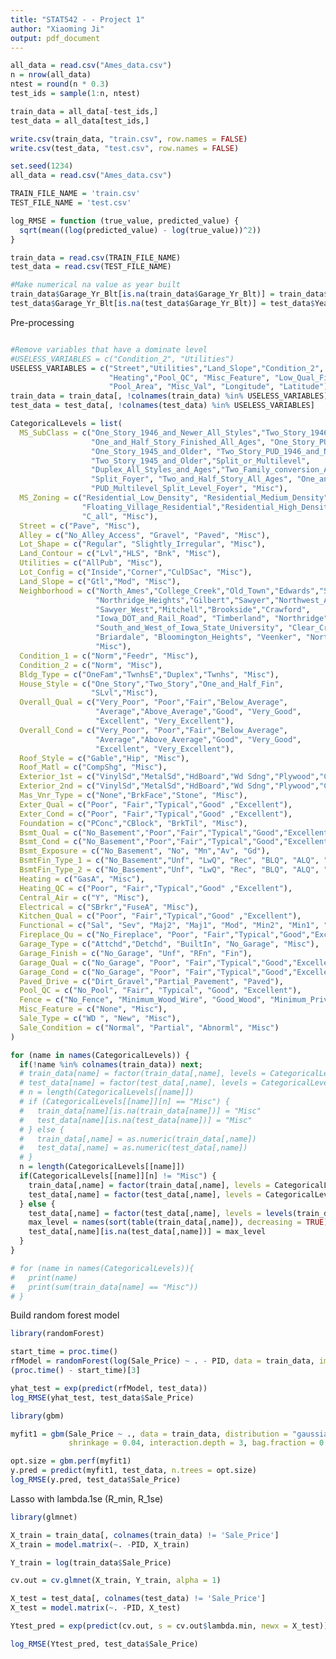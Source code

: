 ```yaml
---
title: "STAT542 - - Project 1"
author: "Xiaoming Ji"
output: pdf_document
---
```


```r
all_data = read.csv("Ames_data.csv")
n = nrow(all_data)
ntest = round(n * 0.3)
test_ids = sample(1:n, ntest)

train_data = all_data[-test_ids,]
test_data = all_data[test_ids,]

write.csv(train_data, "train.csv", row.names = FALSE)
write.csv(test_data, "test.csv", row.names = FALSE)
```


```r
set.seed(1234)
all_data = read.csv("Ames_data.csv")

TRAIN_FILE_NAME = 'train.csv'
TEST_FILE_NAME = 'test.csv'

log_RMSE = function (true_value, predicted_value) {
  sqrt(mean((log(predicted_value) - log(true_value))^2))
}

train_data = read.csv(TRAIN_FILE_NAME)
test_data = read.csv(TEST_FILE_NAME)

#Make numerical na value as year built
train_data$Garage_Yr_Blt[is.na(train_data$Garage_Yr_Blt)] = train_data$Year_Built[is.na(train_data$Garage_Yr_Blt)]
test_data$Garage_Yr_Blt[is.na(test_data$Garage_Yr_Blt)] = test_data$Year_Built[is.na(test_data$Garage_Yr_Blt)]
```

Pre-processing
```r

```


```r
#Remove variables that have a dominate level
#USELESS_VARIABLES = c("Condition_2", "Utilities")
USELESS_VARIABLES = c("Street","Utilities","Land_Slope","Condition_2", "Roof_Matl", 
                      "Heating","Pool_QC", "Misc_Feature", "Low_Qual_Fin_SF",
                      "Pool_Area", "Misc_Val", "Longitude", "Latitude")
train_data = train_data[, !colnames(train_data) %in% USELESS_VARIABLES]
test_data = test_data[, !colnames(test_data) %in% USELESS_VARIABLES]

CategoricalLevels = list(
  MS_SubClass = c("One_Story_1946_and_Newer_All_Styles","Two_Story_1946_and_Newer",
                  "One_and_Half_Story_Finished_All_Ages", "One_Story_PUD_1946_and_Newer",
                  "One_Story_1945_and_Older", "Two_Story_PUD_1946_and_Newer",
                  "Two_Story_1945_and_Older","Split_or_Multilevel",
                  "Duplex_All_Styles_and_Ages","Two_Family_conversion_All_Styles_and_Ages", 
                  "Split_Foyer", "Two_and_Half_Story_All_Ages", "One_and_Half_Story_Unfinished_All_Ages",
                  "PUD_Multilevel_Split_Level_Foyer", "Misc"),
  MS_Zoning = c("Residential_Low_Density", "Residential_Medium_Density", 
                "Floating_Village_Residential","Residential_High_Density",
                "C_all", "Misc"),
  Street = c("Pave", "Misc"),
  Alley = c("No_Alley_Access", "Gravel", "Paved", "Misc"),
  Lot_Shape = c("Regular", "Slightly_Irregular", "Misc"),
  Land_Contour = c("Lvl","HLS", "Bnk", "Misc"),
  Utilities = c("AllPub", "Misc"),
  Lot_Config = c("Inside","Corner","CulDSac", "Misc"),
  Land_Slope = c("Gtl","Mod", "Misc"),
  Neighborhood = c("North_Ames","College_Creek","Old_Town","Edwards","Somerset",
                   "Northridge_Heights","Gilbert","Sawyer","Northwest_Ames",
                   "Sawyer_West","Mitchell","Brookside","Crawford",
                   "Iowa_DOT_and_Rail_Road", "Timberland", "Northridge","Stone_Brook",
                   "South_and_West_of_Iowa_State_University", "Clear_Creek", "Meadow_Village",
                   "Briardale", "Bloomington_Heights", "Veenker", "Northpark_Villa", "Blueste",
                   "Misc"),
  Condition_1 = c("Norm","Feedr", "Misc"),
  Condition_2 = c("Norm", "Misc"),
  Bldg_Type = c("OneFam","TwnhsE","Duplex","Twnhs", "Misc"),
  House_Style = c("One_Story","Two_Story","One_and_Half_Fin", 
                  "SLvl","Misc"),
  Overall_Qual = c("Very_Poor", "Poor","Fair","Below_Average",
                   "Average","Above_Average","Good", "Very_Good", 
                   "Excellent", "Very_Excellent"),
  Overall_Cond = c("Very_Poor", "Poor","Fair","Below_Average",
                   "Average","Above_Average","Good", "Very_Good", 
                   "Excellent", "Very_Excellent"),
  Roof_Style = c("Gable","Hip", "Misc"),
  Roof_Matl = c("CompShg", "Misc"),
  Exterior_1st = c("VinylSd","MetalSd","HdBoard","Wd Sdng","Plywood","CemntBd", "Misc"),
  Exterior_2nd = c("VinylSd","MetalSd","HdBoard","Wd Sdng","Plywood","CmentBd", "Misc"),
  Mas_Vnr_Type = c("None","BrkFace","Stone", "Misc"),
  Exter_Qual = c("Poor", "Fair","Typical","Good" ,"Excellent"),
  Exter_Cond = c("Poor", "Fair","Typical","Good" ,"Excellent"),
  Foundation = c("PConc","CBlock", "BrkTil", "Misc"),
  Bsmt_Qual = c("No_Basement","Poor","Fair","Typical","Good","Excellent"),
  Bsmt_Cond = c("No_Basement","Poor","Fair","Typical","Good","Excellent"),
  Bsmt_Exposure = c("No_Basement", "No", "Mn","Av", "Gd"),
  BsmtFin_Type_1 = c("No_Basement","Unf", "LwQ", "Rec", "BLQ", "ALQ", "GLQ"),
  BsmtFin_Type_2 = c("No_Basement","Unf", "LwQ", "Rec", "BLQ", "ALQ", "GLQ"),
  Heating = c("GasA", "Misc"),
  Heating_QC = c("Poor", "Fair","Typical","Good" ,"Excellent"),
  Central_Air = c("Y", "Misc"),
  Electrical = c("SBrkr","FuseA", "Misc"),
  Kitchen_Qual = c("Poor", "Fair","Typical","Good" ,"Excellent"),
  Functional = c("Sal", "Sev", "Maj2", "Maj1", "Mod", "Min2", "Min1", "Typ"),
  Fireplace_Qu = c("No_Fireplace", "Poor", "Fair","Typical","Good","Excellent"),
  Garage_Type = c("Attchd","Detchd", "BuiltIn", "No_Garage", "Misc"),
  Garage_Finish = c("No_Garage", "Unf", "RFn", "Fin"),
  Garage_Qual = c("No_Garage", "Poor", "Fair","Typical","Good","Excellent"),
  Garage_Cond = c("No_Garage", "Poor", "Fair","Typical","Good","Excellent"),
  Paved_Drive = c("Dirt_Gravel","Partial_Pavement", "Paved"),
  Pool_QC = c("No_Pool", "Fair", "Typical", "Good", "Excellent"),
  Fence = c("No_Fence", "Minimum_Wood_Wire", "Good_Wood", "Minimum_Privacy", "Good_Privacy"),
  Misc_Feature = c("None", "Misc"),
  Sale_Type = c("WD ", "New", "Misc"),
  Sale_Condition = c("Normal", "Partial", "Abnorml", "Misc")
)

for (name in names(CategoricalLevels)) {
  if(!name %in% colnames(train_data)) next;
  # train_data[name] = factor(train_data[,name], levels = CategoricalLevels[[name]])
  # test_data[name] = factor(test_data[,name], levels = CategoricalLevels[[name]])
  # n = length(CategoricalLevels[[name]])
  # if (CategoricalLevels[[name]][n] == "Misc") {
  #   train_data[name][is.na(train_data[name])] = "Misc"
  #   test_data[name][is.na(test_data[name])] = "Misc"
  # } else {
  #   train_data[,name] = as.numeric(train_data[,name])
  #   test_data[,name] = as.numeric(test_data[,name])
  # }
  n = length(CategoricalLevels[[name]])
  if(CategoricalLevels[[name]][n] != "Misc") {
    train_data[,name] = factor(train_data[,name], levels = CategoricalLevels[[name]])
    test_data[,name] = factor(test_data[,name], levels = CategoricalLevels[[name]])
  } else {
    test_data[,name] = factor(test_data[,name], levels = levels(train_data[,name]))
    max_level = names(sort(table(train_data[,name]), decreasing = TRUE))[1]
    test_data[,name][is.na(test_data[,name])] = max_level
  }
}
```

```r
# for (name in names(CategoricalLevels)){
#   print(name)
#   print(sum(train_data[name] == "Misc"))
# }
```


Build random forest model
```r
library(randomForest)

start_time = proc.time()
rfModel = randomForest(log(Sale_Price) ~ . - PID, data = train_data, importance = T, ntree=500); 
(proc.time() - start_time)[3]
```

```r
yhat_test = exp(predict(rfModel, test_data))
log_RMSE(yhat_test, test_data$Sale_Price)
```

```r
library(gbm)

myfit1 = gbm(Sale_Price ~ ., data = train_data, distribution = "gaussian", n.trees = 2000,
             shrinkage = 0.04, interaction.depth = 3, bag.fraction = 0.5, cv.folds = 5)

opt.size = gbm.perf(myfit1)
y.pred = predict(myfit1, test_data, n.trees = opt.size)
log_RMSE(y.pred, test_data$Sale_Price)
```

Lasso with lambda.1se (R_min, R_1se)
```r
library(glmnet)

X_train = train_data[, colnames(train_data) != 'Sale_Price']
X_train = model.matrix(~. -PID, X_train)

Y_train = log(train_data$Sale_Price)

cv.out = cv.glmnet(X_train, Y_train, alpha = 1)

X_test = test_data[, colnames(test_data) != 'Sale_Price']
X_test = model.matrix(~. -PID, X_test)

Ytest_pred = exp(predict(cv.out, s = cv.out$lambda.min, newx = X_test))

log_RMSE(Ytest_pred, test_data$Sale_Price)
```

